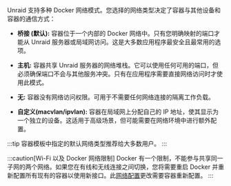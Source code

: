 Unraid 支持多种 Docker 网络模式。您选择的网络类型决定了容器与其他设备和容器的通信方式：

- **桥接 (默认):** 容器位于一个内部的 Docker 网络中。只有您明确映射的端口才能从 Unraid 服务器或局域网访问。这是大多数应用程序最安全且最常用的选项。

- **主机:** 容器共享 Unraid 服务器的网络堆栈。它可以使用任何可用的端口，但必须确保端口不会与其他服务冲突。只有在应用程序需要直接网络访问时才使用此模式。

- **无:** 容器没有网络访问权限。可用于不需要任何网络连接的隔离工作负载。

- **自定义(macvlan/ipvlan):** 容器在局域网上分配自己的 IP 地址，使其显示为一个独立的设备。这适用于高级场景，但可能需要在网络环境中进行额外配置。

:::tip
容器模板中指定的默认网络类型推荐给大多数用户。
:::

:::caution[Wi-Fi 以及 Docker 网络限制]
Docker 有一个限制，不能参与共享同一子网的两个网络。如果您在有线和无线连接之间切换，您将需要重启 Docker 并重新配置所有现有的容器以使用新接口。此[网络配置](/unraid-os/system-administration/secure-your-server/securing-your-connection)更改需要容器重新配置。
:::
